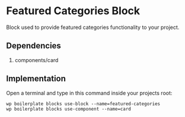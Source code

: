 
<Meta of={ComponentData} name='About' />

# Featured Categories Block

Block used to provide featured categories functionality to your project.

## Dependencies

1. components/card

## Implementation

Open a terminal and type in this command inside your projects root:

```shell
wp boilerplate blocks use-block --name=featured-categories
wp boilerplate blocks use-component --name=card
```
